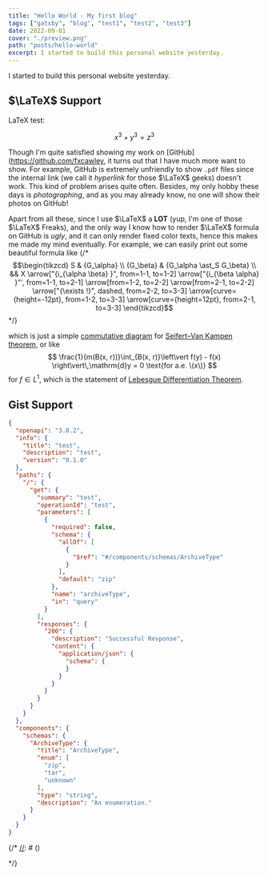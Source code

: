 ```yaml
---
title: "Hello World - My first blog"
tags: ["gatsby", "blog", "test1", "test2", "test3"]
date: 2022-09-01
cover: "./preview.png"
path: "posts/hello-world"
excerpt: I started to build this personal website yesterday.
---
```


I started to build this personal website yesterday.

## $\LaTeX$ Support

LaTeX test:

$$x^3+y^3=z^3$$

Though I'm quite satisfied showing my work on [GitHub](https://github.com/fxcawley, it turns out that I have much more want to show. For example, GitHub is extremely unfriendly to show `.pdf` files since the internal link (we call it *hyperlink* for those $\LaTeX$ geeks) doesn't work. This kind
of problem arises quite often. Besides, my only hobby these days is *photographing*, and as you may already know, no one will show their photos on GitHub!

Apart from all these, since I use $\LaTeX$ a **LOT** (yup, I'm one of those $\LaTeX$ Freaks), and the only way I know how to render $\LaTeX$ formula on GitHub is *ugly*, and it can only render fixed color texts, hence this makes me made my mind eventually.
For example, we can easily print out some beautiful formula like
{/* $$\begin{tikzcd}
			S & {G_\alpha} \\
			{G_\beta} & {G_\alpha \ast_S G_\beta} \\
			&& X
			\arrow["{i_{\alpha \beta} }", from=1-1, to=1-2]
			\arrow["{i_{\beta \alpha} }"', from=1-1, to=2-1]
			\arrow[from=1-2, to=2-2]
			\arrow[from=2-1, to=2-2]
			\arrow["{\exists !}", dashed, from=2-2, to=3-3]
			\arrow[curve={height=-12pt}, from=1-2, to=3-3]
			\arrow[curve={height=12pt}, from=2-1, to=3-3]
		\end{tikzcd}$$ */}

which is just a simple [commutative diagram](https://en.wikipedia.org/wiki/Commutative_diagram) for [Seifert–Van Kampen theorem](https://en.wikipedia.org/wiki/Seifert%E2%80%93Van_Kampen_theorem), or like
$$ \frac{1}{m(B(x, r))}\int_{B(x, r)}\left\vert f(y) - f(x) \right\vert\,\mathrm{d}y = 0 \text{for a.e. \(x\)} $$
for $f\in L^1$, which is the statement of [Lebesgue Differentiation Theorem](https://en.wikipedia.org/wiki/Lebesgue_differentiation_theorem).


## Gist Support

```json {numberLines: true}
{
  "openapi": "3.0.2",
  "info": {
    "title": "test",
    "description": "test",
    "version": "0.1.0"
  },
  "paths": {
    "/": {
      "get": {
        "summary": "test",
        "operationId": "test",
        "parameters": [
          {
            "required": false,
            "schema": {
              "allOf": [
                {
                  "$ref": "#/components/schemas/ArchiveType"
                }
              ],
              "default": "zip"
            },
            "name": "archiveType",
            "in": "query"
          }
        ],
        "responses": {
          "200": {
            "description": "Successful Response",
            "content": {
              "application/json": {
                "schema": {
                }
              }
            }
          }
        }
      }
    }
  },
  "components": {
    "schemas": {
      "ArchiveType": {
        "title": "ArchiveType",
        "enum": [
          "zip",
          "tar",
          "unknown"
        ],
        "type": "string",
        "description": "An enumeration."
      }
    }
  }
}
```

{/*
[//]: # (<script src="https://gist.github.com/tc-imba/76dc7e627a56ac84b5c1c14b08d90f1e.js"></script>)

[//]: # (`gist:tc-imba/76dc7e627a56ac84b5c1c14b08d90f1e`)


[//]: # ()
[//]: # (`gist:weirdpattern/ce54fdb1e5621b5966e146026995b974#syntax.text`)



[//]: # (<Gist url='https://gist.github.com/GeorgeGkas/5f55a83909a3f5b766934ffe802d30df#file-start-js' />)

<Publication id='pub1' />
*/}

[//]: # (<Gist id='bedde975e6e92a77e2321487ba45f313' />)
